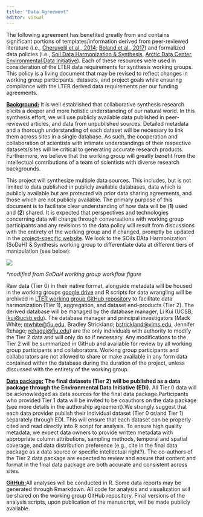 ```yaml
---
title: "Data Agreement"
editor: visual
---
```


The following agreement has benefited greatly from and contains significant portions of templates/information derived from peer-reviewed literature (i.e., [Cheruvelil et al., 2014](https://esajournals.onlinelibrary.wiley.com/doi/epdf/10.1890/130001); [Boland et al., 2017](https://journals.plos.org/ploscompbiol/article?id=10.1371/journal.pcbi.1005278)) and formalized data policies (i.e., [Soil Data Harmonization & Synthesis](https://lter.github.io/som-website/index.html), [Arctic Data Center](https://arcticdata.io/), [Environmental Data Initiative](https://edirepository.org/)). Each of these resources were used in consideration of the LTER data requirements for synthesis working groups. This policy is a living document that may be revised to reflect changes in working group participants, datasets, and project goals while ensuring compliance with the LTER derived data requirements per our funding agreements.

[**Background:**]{.underline} It is well established that collaborative synthesis research elicits a deeper and more holistic understanding of our natural world. In this synthesis effort, we will use publicly available data published in peer-reviewed articles, and data from unpublished sources. Detailed metadata and a thorough understanding of each dataset will be necessary to link them across sites in a single database. As such, the cooperation and collaboration of scientists with intimate understandings of their respective datasets/sites will be critical to generating accurate research products. Furthermore, we believe that the working group will greatly benefit from the intellectual contributions of a team of scientists with diverse research backgrounds.

This project will synthesize multiple data sources. This includes, but is not limited to data published in publicly available databases, data which is publicly available but are protected via prior data sharing agreements, and those which are not publicly available. The primary purpose of this document is to facilitate clear understanding of how data will be (**1**) used and (**2**) shared. It is expected that perspectives and technologies concerning data will change through conversations with working group participants and any revisions to the data policy will result from discussions with the entirety of the working group and if changed, promptly be updated in the [project-specific website](https://mackwhite.github.io/cndwg_website/). We look to the SOils DAta Harmonization (SoDaH) & Synthesis working group to differentiate data at different tiers of manipulation (see below):

![](https://lh3.googleusercontent.com/xOfUt-ma359YIs7VMVvu_eQIVY2VPMaBSGbhxAllizyD7Sep6qcrpv8h7g7-Ow7fQT03E2drswTAi4TWjvzaWlmG1wmLxe7FhKWCohBTFteAhlpIbZe53GMYvaQpWn2D0o1wqZsy6aSSO0rTbzMRVw)

*\*modified from SoDaH working group workflow figure*

Raw data (Tier 0) in their native format, alongside metadata will be housed in the working groups [google drive](https://drive.google.com/drive/folders/1-FDBq0jtEm3bJOfiyIkyxD0JftJ6qExe?usp=sharing) and R scripts for data wrangling will be archived in [LTER working group GitHub repository](https://github.com/lter/lterwg-marine-cnd) to facilitate data harmonization (Tier 1), aggregation, and dataset end-products (Tier 2). The derived database will be managed by the database manager, Li Kui (UCSB, [lkui\@ucsb.edu](mailto:lkui@ucsb.edu)). The database manager and principal investigators (Mack White; [mwhite\@fiu.edu](mailto:mwhite@fiu.edu), Bradley Strickland; [bstrickland\@vims.edu](mailto:bstrickland@vims.edu), Jennifer Rehage; [rehagej\@fiu.edu](mailto:rehagej@fiu.edu)) are the only individuals with authority to modify the Tier 2 data and will only do so if necessary. Any modifications to the Tier 2 will be summarized in GitHub and available for review by all working group participants and collaborators. Working group participants and collaborators are not allowed to share or make available in any form data contained within the database during the duration of the project, unless discussed with the entirety of the working group.

[**Data package:**]{.underline} **The final datasets (Tier 2) will be published as a data package through the Environmental Data Initiative (EDI).** All Tier 0 data will be acknowledged as data sources for the final data package.Participants who provided Tier 1 data will be invited to be coauthors on the data package (see more details in the authorship agreement).We strongly suggest that each data provider publish their individual dataset (Tier 0 or/and Tier 1) separately through EDI. This will ensure that each dataset can be properly cited and read directly into R script for analysis. To ensure high quality metadata, we expect data owners to provide written metadata with appropriate column attributions, sampling methods, temporal and spatial coverage, and data distribution preference (e.g., cite in the final data package as a data source or specific intellectual right?). The co-authors of the Tier 2 data package are expected to review and ensure that content and format in the final data package are both accurate and consistent across sites. 

[**GitHub:**]{.underline}All analyses will be conducted in R. Some data reports may be generated through Rmarkdown. All code for analysis and visualization will be shared on the working group GitHub repository. Final versions of the analysis scripts, upon publication of the manuscript, will be made publicly available.
